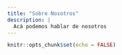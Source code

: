 ```yaml
---
title: "Sobre Nosotros"
description: |
  Acá podemos hablar de nosotros
---
```


```r
knitr::opts_chunk$set(echo = FALSE)
```

